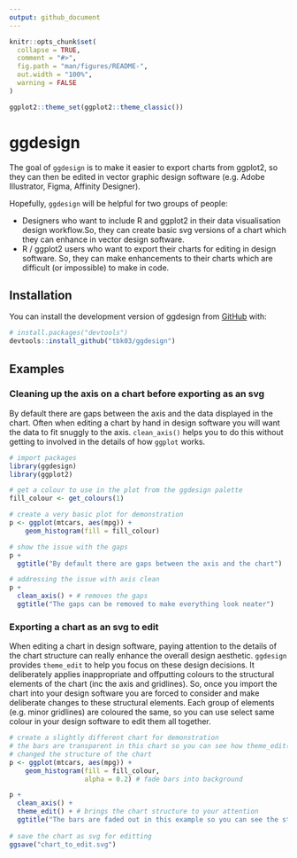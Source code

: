 ```yaml
---
output: github_document
---
```


<!-- README.md is generated from README.Rmd. Please edit that file -->

```r
knitr::opts_chunk$set(
  collapse = TRUE,
  comment = "#>",
  fig.path = "man/figures/README-",
  out.width = "100%",
  warning = FALSE
)

ggplot2::theme_set(ggplot2::theme_classic())
```

# ggdesign

<!-- badges: start -->
<!-- badges: end -->

The goal of `ggdesign` is to make it easier to export charts from ggplot2, 
so they can then be edited in vector graphic design software (e.g. Adobe 
Illustrator, Figma, Affinity Designer).

Hopefully, `ggdesign` will be helpful for two groups of people: 

* Designers who want to include R and ggplot2 in their data visualisation design 
workflow.So, they can create basic svg versions of a chart which they can enhance
in vector design software.
* R / ggplot2 users who want to export their charts for editing in design software. 
So, they can make enhancements to their charts which are difficult (or impossible) 
to make in code. 

## Installation

You can install the development version of ggdesign from [GitHub](https://github.com/) with:

``` r
# install.packages("devtools")
devtools::install_github("tbk03/ggdesign")
```

## Examples

### Cleaning up the axis on a chart before exporting as an svg
By default there are gaps between the axis and the data displayed in the chart. 
Often when editing a chart by hand in design software you will want the data
to fit snuggly to the axis. `clean_axis()` helps you to do this without getting
to involved in the details of how `ggplot` works.

```r
# import packages
library(ggdesign)
library(ggplot2)

# get a colour to use in the plot from the ggdesign palette
fill_colour <- get_colours(1)

# create a very basic plot for demonstration 
p <- ggplot(mtcars, aes(mpg)) +
    geom_histogram(fill = fill_colour)

# show the issue with the gaps
p +
  ggtitle("By default there are gaps between the axis and the chart")

# addressing the issue with axis clean
p + 
  clean_axis() + # removes the gaps
  ggtitle("The gaps can be removed to make everything look neater")
```

### Exporting a chart as an svg to edit
When editing a chart in design software, paying attention to the details of the 
chart structure can really enhance the overall design aesthetic. `ggdesign` 
provides `theme_edit` to help you focus on these design decisions. It deliberately
applies inappropriate and offputting colours to the structural elements of the chart 
(inc the axis and gridlines). So, once you import the chart into your design software
you are forced to consider and make deliberate changes to these structural elements.
Each group of elements (e.g. minor gridlines) are coloured the same, so you can use
select same colour in your design software to edit them all together.

```r
# create a slightly different chart for demonstration 
# the bars are transparent in this chart so you can see how theme_edit()
# changed the structure of the chart
p <- ggplot(mtcars, aes(mpg)) +
    geom_histogram(fill = fill_colour, 
                   alpha = 0.2) # fade bars into background

p + 
  clean_axis() +
  theme_edit() + # brings the chart structure to your attention
  ggtitle("The bars are faded out in this example so you can see the structure of the chart")
  
# save the chart as svg for editting
ggsave("chart_to_edit.svg")
```




